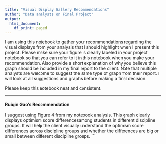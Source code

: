 ---
title: "Visual Display Gallery Recommendations"
author: "Data analysts on Final Project"
output:
  html_document:
    df_print: paged
---

I am using this notebook to gather your recommendations regarding the visual 
displays from your analysis that I should highlight when I present this 
project. Please make sure your figure is clearly labeled in your project
notebook so that you can refer to it in this notebook when you make your
recommendation. Also provide a short explanation of why you believe this
graph should be included in my final report to the client. Note that multiple analysts are welcome to suggest the same type of graph from their report. 
I will look at all suggestions and graphs before making a final decision.

Please keep this notebook neat and consistent.

***
#### Ruiqin Gao's Recommendation
I suggest using Figure 4 from my notebook analysis. This graph clearly displays
optimism score differencesamong students in different discipline groups. 
It will help the client visually understand the optimism score differences 
across discipline groups and whether the differences are big or small between
different discipline groups.
```

